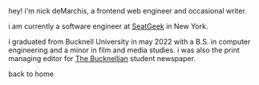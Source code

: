 
<NormalArticle>
hey! i'm nick deMarchis, a frontend web engineer and occasional writer.

i am currently a software engineer at [SeatGeek](https://seatgeek.com) in New York.

i graduated from Bucknell University in may 2022 with a B.S. in computer engineering and a minor in film and media studies. i was also the print managing editor for [The Bucknellian](https://bucknellian.net) student newspaper.

<div className="w-full flex justify-center my-10"><Link href="/">back to home</Link></div>
</NormalArticle>